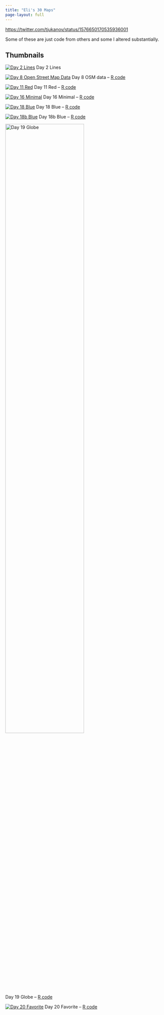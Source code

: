 ```yaml
---
title: "Eli's 30 Maps"
page-layout: full
---
```


[https://twitter.com/tjukanov/status/1576650170535936001](https://twitter.com/tjukanov/status/1576650170535936001)

Some of these are just code from others and some I altered substantially.

## Thumbnails

::: {layout-ncol=2  layout-valign="bottom" layout-halign="center"}
[![Day 2 Lines](content/day2_files/figure-html/unnamed-chunk-8-1.png)](content/day2.html)
Day 2 Lines

<!--
[![Day 7 Raster](content/day7_files/figure-html/unnamed-chunk-7-1.png)](content/day7.html)
Day 7 Raster -- [R code](https://github.com/eeholmes/30Maps/blob/main/R/day7.R)
-->

[![Day 8 Open Street Map Data](content/day8_files/figure-html/unnamed-chunk-2-1.png)](content/day8.html)
Day 8 OSM data -- [R code](https://github.com/eeholmes/30Maps/blob/main/R/day8.R)

[![Day 11 Red](content/day11_files/figure-html/unnamed-chunk-4-1.png)](content/day11.html)
Day 11 Red -- [R code](https://github.com/eeholmes/30Maps/blob/main/R/day11.R)

[![Day 16 Minimal](content/day16_files/figure-html/unnamed-chunk-2-1.png)](content/day16.html)
Day 16 Minimal -- [R code](https://github.com/eeholmes/30Maps/blob/main/R/day16.R)

[![Day 18 Blue](content/day18_files/figure-html/unnamed-chunk-3-1.png)](content/day18.html)
Day 18 Blue -- [R code](https://github.com/eeholmes/30Maps/blob/main/R/day19.R)

[![Day 18b Blue](content/day18b_files/figure-html/unnamed-chunk-4-1.png)](content/day18b.html)
Day 18b Blue -- [R code](https://github.com/eeholmes/30Maps/blob/main/R/day18b.R)

[![Day 19 Globe](content/globe_elevation.png){fig-align="center" width=70% }](content/day19.html)<br>
Day 19 Globe -- [R code](https://github.com/eeholmes/30Maps/blob/main/R/day19.R)

[![Day 20 Favorite](content/day20_files/figure-html/unnamed-chunk-17-1.png)](content/day20.html)
Day 20 Favorite -- [R code](https://github.com/eeholmes/30Maps/blob/main/R/day20.R)

:::
